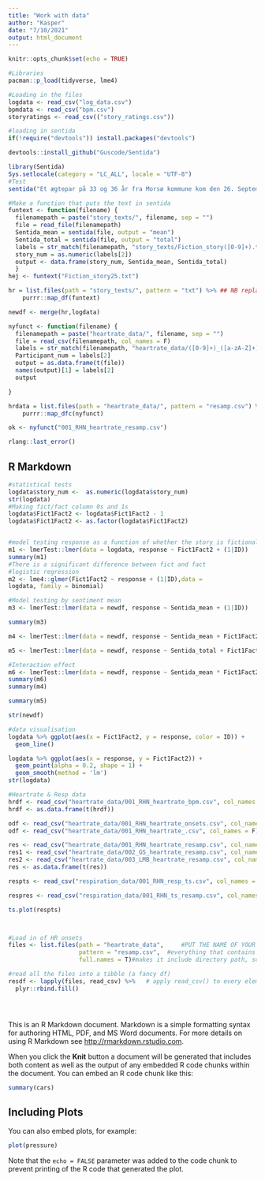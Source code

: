 ```yaml
---
title: "Work with data"
author: "Kasper"
date: "7/10/2021"
output: html_document
---
```


```r
knitr::opts_chunk$set(echo = TRUE)
```


```r
#Libraries
pacman::p_load(tidyverse, lme4)

#Loading in the files
logdata <- read_csv("log_data.csv")
bpmdata <- read_csv("bpm.csv")
storyratings <- read_csv(("story_ratings.csv"))

#loading in sentida
if(!require("devtools")) install.packages("devtools")

devtools::install_github("Guscode/Sentida")

library(Sentida)
Sys.setlocale(category = "LC_ALL", locale = "UTF-8")
#Test
sentida("Et ægtepar på 33 og 36 år fra Morsø kommune kom den 26. September 2011 ud i et voldeligt skænderi på den fælles bopæl. Skænderiet startede på grund af uenighed om badning af det fælles barn. I følge den 33-årige kvindes forklaring blev hun udsat for kvælertag og fik hovedet slået mod en dørkarm. Den 36-årige ægtemand har forklaret, at uenigheden endte med, at hun angreb ham. Manden blev sigtet for vold.", output = "mean")

#Make a function that puts the text in sentida
funtext <- function(filename) {
  filenamepath = paste("story_texts/", filename, sep = "")
  file = read_file(filenamepath) 
  Sentida_mean = sentida(file, output = "mean")
  Sentida_total = sentida(file, output = "total")
  labels = str_match(filenamepath, "story_texts/Fiction_story([0-9]+).txt")
  story_num = as.numeric(labels[2])
  output <- data.frame(story_num, Sentida_mean, Sentida_total)
  }
hej <- funtext("Fiction_story25.txt")

hr = list.files(path = "story_texts/", pattern = "txt") %>% ## NB replace with your path to the files 
    purrr::map_df(funtext)

newdf <- merge(hr,logdata)

nyfunct <- function(filename) {
  filenamepath = paste("heartrate_data/", filename, sep = "")
  file = read_csv(filenamepath, col_names = F)
  labels = str_match(filenamepath, "heartrate_data/([0-9]+)_([a-zA-Z]+)_heartrate_resamp.csv")
  Participant_num = labels[2]
  output = as.data.frame(t(file))
  names(output)[1] = labels[2]
  output

}

hrdata = list.files(path = "heartrate_data/", pattern = "resamp.csv") %>% ## NB replace with your path to the files 
    purrr::map_dfc(nyfunct)

ok <- nyfunct("001_RHN_heartrate_resamp.csv")

rlang::last_error()
```

## R Markdown

```r
#statistical tests
logdata$story_num <-  as.numeric(logdata$story_num)
str(logdata)
#Making fict/fact column 0s and 1s
logdata$Fict1Fact2 <- logdata$Fict1Fact2 - 1
logdata$Fict1Fact2 <- as.factor(logdata$Fict1Fact2)


#model testing response as a function of whether the story is fictional or fact
m1 <- lmerTest::lmer(data = logdata, response ~ Fict1Fact2 + (1|ID))
summary(m1)
#There is a significant difference between fict and fact 
#logistic regression
m2 <- lme4::glmer(Fict1Fact2 ~ response + (1|ID),data =
logdata, family = binomial)

#Model testing by sentiment mean
m3 <- lmerTest::lmer(data = newdf, response ~ Sentida_mean + (1|ID))

summary(m3)

m4 <- lmerTest::lmer(data = newdf, response ~ Sentida_mean + Fict1Fact2 + (1|ID))

m5 <- lmerTest::lmer(data = newdf, response ~ Sentida_total + Fict1Fact2 + (1|ID))

#Interaction effect
m6 <- lmerTest::lmer(data = newdf, response ~ Sentida_mean * Fict1Fact2 + (1|ID))
summary(m6)
summary(m4)

summary(m5)

str(newdf)

#data visualisation
logdata %>% ggplot(aes(x = Fict1Fact2, y = response, color = ID)) +
  geom_line()

logdata %>% ggplot(aes(x = response, y = Fict1Fact2)) +
  geom_point(alpha = 0.2, shape = 1) +
  geom_smooth(method = 'lm')
str(logdata)
```
```r
#Heartrate & Resp data
hrdf <- read_csv("heartrate_data/001_RHN_heartrate_bpm.csv", col_names = F)
hrdf <- as.data.frame(t(hrdf))

odf <- read_csv("heartrate_data/001_RHN_heartrate_onsets.csv", col_names = F)
odf <- read_csv("heartrate_data/001_RHN_heartrate_.csv", col_names = F)

res <- read_csv("heartrate_data/001_RHN_heartrate_resamp.csv", col_names = F)
res1 <- read_csv("heartrate_data/002_GS_heartrate_resamp.csv", col_names = F)
res2 <- read_csv("heartrate_data/003_LMB_heartrate_resamp.csv", col_names = F)
res <- as.data.frame(t(res))

respts <- read_csv("respiration_data/001_RHN_resp_ts.csv", col_names = F)

respres <- read_csv("respiration_data/001_RHN_ts_resamp.csv", col_names = F)

ts.plot(respts)



#Load in of HR onsets
files <- list.files(path = "heartrate_data",     #PUT THE NAME OF YOUR FOLDER WITH DATA in the quotes, it also might need '/' in the end, experiment with it :)
                    pattern = "resamp.csv",  #everything that contains '.csv' in its name will be listed
                    full.names = T)#makes it include directory path, so instead of 'logfile_1.csv' it will be 'data/logfile_1.csv')

#read all the files into a tibble (a fancy df)
resdf <- lapply(files, read_csv) %>%   # apply read_csv() to every element in files list and send the resulting tibbles to the next line
  plyr::rbind.fill() 





```


This is an R Markdown document. Markdown is a simple formatting syntax for authoring HTML, PDF, and MS Word documents. For more details on using R Markdown see <http://rmarkdown.rstudio.com>.

When you click the **Knit** button a document will be generated that includes both content as well as the output of any embedded R code chunks within the document. You can embed an R code chunk like this:

```r
summary(cars)
```

## Including Plots

You can also embed plots, for example:

```r
plot(pressure)
```

Note that the `echo = FALSE` parameter was added to the code chunk to prevent printing of the R code that generated the plot.
